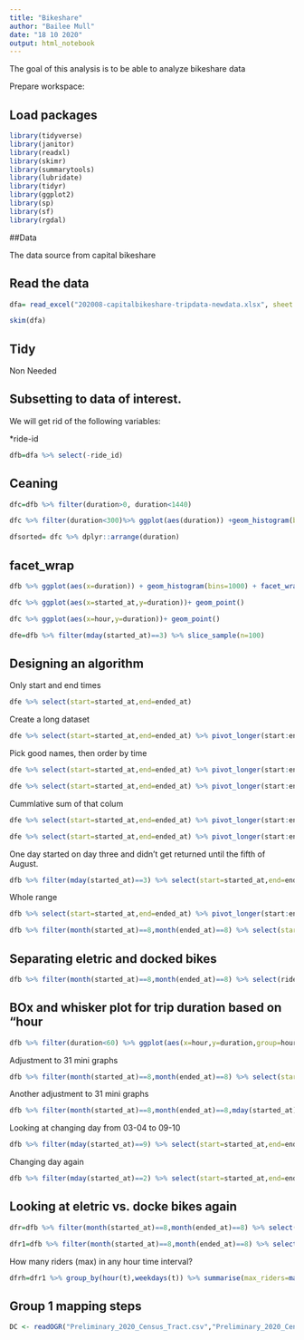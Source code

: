 ```yaml
---
title: "Bikeshare"
author: "Bailee Mull"
date: "18 10 2020"
output: html_notebook
---
```


The goal of this analysis is to be able to analyze bikeshare data

Prepare workspace:

## Load packages

```r
library(tidyverse)
library(janitor)
library(readxl)
library(skimr)
library(summarytools)
library(lubridate)
library(tidyr)
library(ggplot2)
library(sp)
library(sf)
library(rgdal)
```

##Data

The data source from capital bikeshare

## Read the data

```r
dfa= read_excel("202008-capitalbikeshare-tripdata-newdata.xlsx", sheet =2) %>% clean_names()
```

```r
skim(dfa)
```


## Tidy 

Non Needed

## Subsetting to data of interest.

We will get rid of the following variables:

*ride-id


```r
dfb=dfa %>% select(-ride_id)
```
## Ceaning

```r
dfc=dfb %>% filter(duration>0, duration<1440)
```

```r
dfc %>% filter(duration<300)%>% ggplot(aes(duration)) +geom_histogram(binwidth=1)
```

```r
dfsorted= dfc %>% dplyr::arrange(duration)
```

## facet_wrap

```r
dfb %>% ggplot(aes(x=duration)) + geom_histogram(bins=1000) + facet_wrap(vars(weekday))
```

```r
dfc %>% ggplot(aes(x=started_at,y=duration))+ geom_point()
```

```r
dfc %>% ggplot(aes(x=hour,y=duration))+ geom_point()
```


```r
dfe=dfb %>% filter(mday(started_at)==3) %>% slice_sample(n=100)
```

## Designing an algorithm

Only start and end times

```r
dfe %>% select(start=started_at,end=ended_at)
```

Create a long dataset

```r
dfe %>% select(start=started_at,end=ended_at) %>% pivot_longer(start:end)
```

Pick good names, then order by time

```r
dfe %>% select(start=started_at,end=ended_at) %>% pivot_longer(start:end, names_to="type",values_to="t") %>% arrange(t)
```

```r
dfe %>% select(start=started_at,end=ended_at) %>% pivot_longer(start:end, names_to="type" ,values_to="t") %>% arrange(t) %>% mutate(increment=case_when(type=="start"~1,type=="end"~-1))
```

Cummlative sum of that colum

```r
dfe %>% select(start=started_at,end=ended_at) %>% pivot_longer(start:end, names_to="type",values_to="t") %>% arrange(t) %>% mutate(increment=case_when(type=="start"~1, type=="end"~-1)) %>% mutate(riders=cumsum(increment)) 
```

```r
dfe %>% select(start=started_at,end=ended_at) %>% pivot_longer(start:end, names_to="type",values_to="t") %>% arrange(t) %>% mutate(increment=case_when(type=="start"~1, type=="end"~-1)) %>% mutate(riders=cumsum(increment)) %>% ggplot(aes(t,riders)) + geom_step()
```
One day started on day three and didn't get returned until the fifth of August.

```r
dfb %>% filter(mday(started_at)==3) %>% select(start=started_at,end=ended_at) %>% pivot_longer(start:end, names_to="type",values_to="t") %>% arrange(t) %>% mutate(increment=case_when(type=="start"~1, type=="end"~-1)) %>% mutate(riders=cumsum(increment)) %>% ggplot(aes(t,riders)) + geom_step() + scale_x_datetime(limits=as_datetime(c("2020-08-03","2020-08-04")))
```

Whole range

```r
dfb %>% select(start=started_at,end=ended_at) %>% pivot_longer(start:end, names_to="type",values_to="t") %>% arrange(t) %>% mutate(increment=case_when(type=="start"~1, type=="end"~-1)) %>% mutate(riders=cumsum(increment)) %>% ggplot(aes(t,riders)) + geom_step()
```

```r
dfb %>% filter(month(started_at)==8,month(ended_at)==8) %>% select(start=started_at,end=ended_at) %>% pivot_longer(start:end, names_to="type",values_to="t") %>% arrange(t) %>% mutate(increment=case_when(type=="start"~1, type=="end"~-1)) %>% mutate(riders=cumsum(increment)) %>% ggplot(aes(t,riders)) + geom_step() + facet_wrap(~mday(t),scales= "free_x",ncol= 7)
```

## Separating eletric and docked bikes

```r
dfb %>% filter(month(started_at)==8,month(ended_at)==8) %>% select(rideable_type,start=started_at,end=ended_at) %>% pivot_longer(start:end, names_to="type",values_to="t") %>% arrange(t) %>% mutate(increment=case_when(type=="start"~1, type=="end"~-1)) %>% group_by(rideable_type) %>% mutate(riders=cumsum(increment)) %>% filter(mday(t)<=7) %>% ggplot(aes(t,riders,color=rideable_type)) + geom_step() + facet_wrap(~mday(t),scales= "free_x",ncol= 7)
```

## BOx and whisker plot for trip duration based on "hour

```r
dfb %>% filter(duration<60) %>% ggplot(aes(x=hour,y=duration,group=hour)) + geom_boxplot()
```

Adjustment to 31 mini graphs

```r
dfb %>% filter(month(started_at)==8,month(ended_at)==8) %>% select(start=started_at,end=ended_at) %>% pivot_longer(start:end, names_to="type",values_to="t") %>% arrange(t) %>% mutate(increment=case_when(type=="start"~1, type=="end"~-1)) %>% mutate(riders=cumsum(increment)) %>% ggplot(aes(t,riders)) + geom_step() + facet_wrap(~mday(t),scales= "free_x",ncol= 7) + theme(axis.text.x = element_blank())
```
Another adjustment to 31 mini graphs

```r
dfb %>% filter(month(started_at)==8,month(ended_at)==8,mday(started_at)<=14) %>% select(start=started_at,end=ended_at) %>% pivot_longer(start:end, names_to="type",values_to="t") %>% arrange(t) %>% mutate(increment=case_when(type=="start"~1, type=="end"~-1)) %>% mutate(riders=cumsum(increment)) %>% ggplot(aes(t,riders)) + geom_step() + facet_wrap(~mday(t),scales= "free_x",ncol= 7) + theme(axis.text.x = element_blank())
```

Looking at changing day from 03-04 to 09-10

```r
dfb %>% filter(mday(started_at)==9) %>% select(start=started_at,end=ended_at) %>% pivot_longer(start:end, names_to="type",values_to="t") %>% arrange(t) %>% mutate(increment=case_when(type=="start"~1, type=="end"~-1)) %>% mutate(riders=cumsum(increment)) %>% ggplot(aes(t,riders)) + geom_step() + scale_x_datetime(limits=as_datetime(c("2020-08-09","2020-08-10")))
```

Changing day again

```r
dfb %>% filter(mday(started_at)==2) %>% select(start=started_at,end=ended_at) %>% pivot_longer(start:end, names_to="type",values_to="t") %>% arrange(t) %>% mutate(increment=case_when(type=="start"~1, type=="end"~-1)) %>% mutate(riders=cumsum(increment)) %>% ggplot(aes(t,riders)) + geom_step() + scale_x_datetime(limits=as_datetime(c("2020-08-02","2020-08-03")))
```

## Looking at eletric vs. docke bikes again

```r
dfr=dfb %>% filter(month(started_at)==8,month(ended_at)==8) %>% select(rideable_type,start=started_at,end=ended_at) %>% pivot_longer(start:end, names_to="type",values_to="t") %>% arrange(t) %>% mutate(increment=case_when(type=="start"~1, type=="end"~-1)) %>% group_by(rideable_type) %>% mutate(riders=cumsum(increment))
```

```r
dfr1=dfb %>% filter(month(started_at)==8,month(ended_at)==8) %>% select(start=started_at,end=ended_at) %>% pivot_longer(start:end, names_to="type",values_to="t") %>% arrange(t) %>% mutate(increment=case_when(type=="start"~1, type=="end"~-1)) %>% mutate(riders=cumsum(increment))
```

How many riders (max) in any hour time interval?

```r
dfrh=dfr1 %>% group_by(hour(t),weekdays(t)) %>% summarise(max_riders=max(riders),ave=mean(riders))
```

## Group 1 mapping steps

```r
DC <- readOGR("Preliminary_2020_Census_Tract.csv","Preliminary_2020_Census_Tract.csv". verbose = F)
```





























